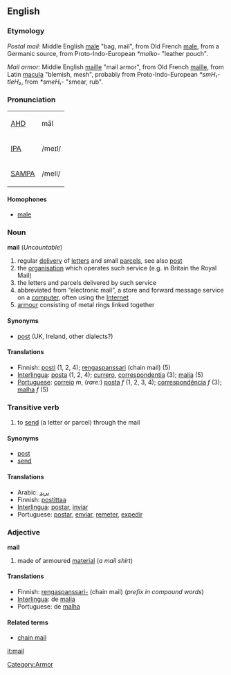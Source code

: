 ==English==

=== Etymology ===
''Postal mail:''  Middle English [[male]] "bag, mail", from Old French [[male]], from a Germanic source, from Proto-Indo-European ''*molko-'' "leather pouch".

''Mail armor:''  Middle English [[maille]] "mail armor", from Old French [[maille]], from Latin [[macula]] "blemish, mesh", probably from Proto-Indo-European ''*smH₁-tleH₂'', from ''*smeH₁-'' "smear, rub".

=== Pronunciation ===
{| border=1 cellpadding=5
| [[w:AHD|AHD]] || māl
|-
| [[w:IPA|IPA]] || /meɪl/
|-
| [[w:SAMPA|SAMPA]] || /meIl/
|}

====Homophones====
*[[male]]

===Noun===
'''mail''' (''Uncountable'')

# regular [[delivery]] of [[letter]]s and small [[parcel]]s, see also [[post]]
# the [[organisation]] which operates such service (e.g. in Britain the Royal Mail)
# the letters and parcels delivered by such service
# abbreviated from “electronic mail”, a store and forward message service on a [[computer]], often using the [[Internet]]
# [[armour]] consisting of metal rings linked together

==== Synonyms ====
*[[post]] (UK, Ireland, other dialects?)

==== Translations ====
*Finnish: [[posti]] (1, 2, 4); [[rengaspanssari]] (chain mail) (5)
*[[Interlingua]]: [[posta]] (1, 2, 4); [[currero]], [[correspondentia]] (3); [[malia]] (5)
*[[Portuguese]]: [[correio]] ''m'', (''rare:'') [[posta]] ''f'' (1, 2, 3, 4); [[correspondência]] ''f'' (3); [[malha]] ''f'' (5)

=== Transitive verb ===
{{en-infl-reg-consonant|mail||}}
# to [[send]] (a letter or parcel) through the mail

==== Synonyms ====
*[[post]]
*[[send]]

==== Translations ====
*Arabic: [[بريد]]
*Finnish: [[postittaa]]
*[[Interlingua]]: [[postar]], [[inviar]]
*Portuguese: [[postar]], [[enviar]], [[remeter]], [[expedir]]

=== Adjective ===
'''mail'''
# made of armoured [[material]] (''a mail shirt'')

====Translations====
*Finnish: [[rengaspanssari-]] (chain mail) (''prefix in compound words'')
*[[Interlingua]]: de [[malia]]
*Portuguese: de [[malha]]

====Related terms====
*[[chain mail]]

[[Category:Armor]]

[[it:mail]]